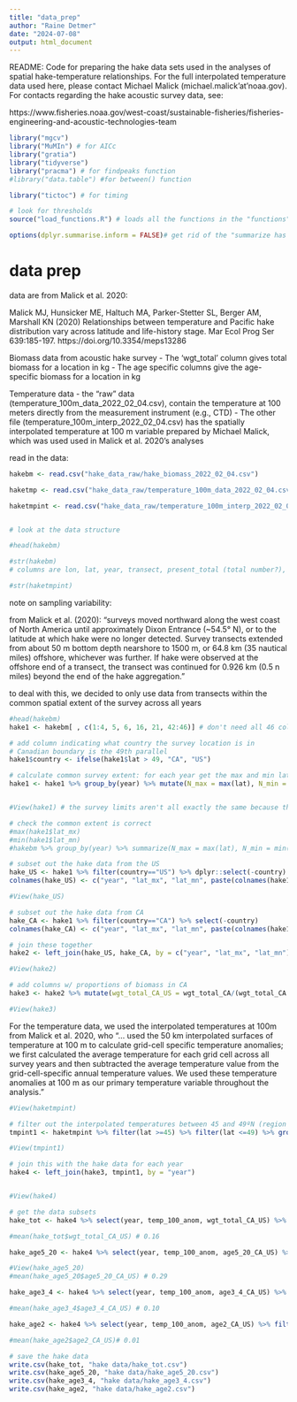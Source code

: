 ```yaml
---
title: "data_prep"
author: "Raine Detmer"
date: "2024-07-08"
output: html_document
---
```


README: Code for preparing the hake data sets used in the analyses of spatial hake-temperature relationships. For the full interpolated temperature data used here, please contact Michael Malick (michael.malick'at'noaa.gov). For contacts regarding the hake acoustic survey data, see:

https://www.fisheries.noaa.gov/west-coast/sustainable-fisheries/fisheries-engineering-and-acoustic-technologies-team 

```r
library("mgcv")
library("MuMIn") # for AICc
library("gratia")
library("tidyverse")
library("pracma") # for findpeaks function
#library("data.table") #for between() function

library("tictoc") # for timing

# look for thresholds
source("load_functions.R") # loads all the functions in the "functions" folder

options(dplyr.summarise.inform = FALSE)# get rid of the "summarize has grouped output by..." warnings

```


# data prep

data are from Malick et al. 2020:

Malick MJ, Hunsicker ME, Haltuch MA, Parker-Stetter SL, Berger AM, Marshall KN (2020) Relationships between temperature and Pacific hake distribution vary across latitude and life-history stage. Mar Ecol Prog Ser 639:185-197. https://doi.org/10.3354/meps13286 

Biomass data from acoustic hake survey
- The 'wgt_total' column gives total biomass for a location in kg
- The age specific columns give the age-specific biomass for a location in kg

Temperature data
- the "raw" data (temperature_100m_data_2022_02_04.csv), contain the temperature at 100 meters directly from the measurement instrument (e.g., CTD)
- The other file (temperature_100m_interp_2022_02_04.csv) has the spatially interpolated temperature at 100 m variable prepared by Michael Malick, which was used used in Malick et al. 2020's analyses


read in the data: 

```r

hakebm <- read.csv("hake_data_raw/hake_biomass_2022_02_04.csv")

haketmp <- read.csv("hake_data_raw/temperature_100m_data_2022_02_04.csv")

haketmpint <- read.csv("hake_data_raw/temperature_100m_interp_2022_02_04.csv")


# look at the data structure

#head(hakebm)

#str(hakebm)
# columns are lon, lat, year, transect, present_total (total number?), wgt_total (total biomass), are columns for age 2 through age 20, also columns for groups age 3-4 and age 5-20 

#str(haketmpint)


```


note on sampling variability:

from Malick et al. (2020): "surveys moved northward along the west coast of North America until approximately Dixon Entrance (~54.5° N), or to the latitude at which hake were no longer detected. Survey transects extended from about 50 m bottom depth nearshore to 1500 m, or 64.8 km (35 nautical miles) offshore, whichever was further. If hake were observed at the offshore end of a transect, the transect was continued for 0.926 km (0.5 n miles) beyond the end of the hake aggregation."

to deal with this, we decided to only use data from transects within the common spatial extent of the survey across all years

```r

#head(hakebm)
hake1 <- hakebm[ , c(1:4, 5, 6, 16, 21, 42:46)] # don't need all 46 columns

# add column indicating what country the survey location is in
# Canadian boundary is the 49th parallel
hake1$country <- ifelse(hake1$lat > 49, "CA", "US")

# calculate common survey extent: for each year get the max and min latitude of the survey, then get the lowest max latitude and the highest min latitude across all years and use these as the boundaries of the common survey extent. Then filter all survey locations within this common region. Then for each year, get the total biomass of all hake, age2, ages 3-4, and ages 5-20 in each country
hake1 <- hake1 %>% group_by(year) %>% mutate(N_max = max(lat), N_min = min(lat)) %>% ungroup() %>% mutate(up_ext = min(N_max), low_ext = max(N_min)) %>% filter(lat <= up_ext) %>% filter(lat >= low_ext) %>% group_by(year) %>% mutate(lat_mx = max(lat), lat_mn = min(lat)) %>% ungroup() %>% group_by(year, country, lat_mx, lat_mn) %>% summarise(wgt_total = sum(wgt_total), age2 = sum(age2), age3_4 = sum(age3_4), age5_20 = sum(age5_20), samp_pts = n(), trans = length(unique(transect))) %>% ungroup()


#View(hake1) # the survey limits aren't all exactly the same because the transects weren't in the exact same locations each year? I.e., the highest lat in a given year is going to be the lat that was closest to the lowest max lat across all years without going above that max

# check the common extent is correct
#max(hake1$lat_mx)
#min(hake1$lat_mn)
#hakebm %>% group_by(year) %>% summarize(N_max = max(lat), N_min = min(lat)) %>% summarize(up_ext = min(N_max), low_ext = max(N_min))

# subset out the hake data from the US
hake_US <- hake1 %>% filter(country=="US") %>% dplyr::select(-country)
colnames(hake_US) <- c("year", "lat_mx", "lat_mn", paste(colnames(hake1[, 5:10]), rep("US", 6), sep = "_"))

#View(hake_US)

# subset out the hake data from CA
hake_CA <- hake1 %>% filter(country=="CA") %>% select(-country)
colnames(hake_CA) <- c("year", "lat_mx", "lat_mn", paste(colnames(hake1[, 5:10]), rep("CA", 6), sep = "_"))

# join these together
hake2 <- left_join(hake_US, hake_CA, by = c("year", "lat_mx", "lat_mn")) 

#View(hake2)

# add columns w/ proportions of biomass in CA
hake3 <- hake2 %>% mutate(wgt_total_CA_US = wgt_total_CA/(wgt_total_CA + wgt_total_US), age2_CA_US = age2_CA/(age2_CA + age2_US), age3_4_CA_US = age3_4_CA/(age3_4_CA + age3_4_US), age5_20_CA_US = age5_20_CA/(age5_20_CA + age5_20_US)) #, samp_CA_US = samp_eff_CA/(samp_eff_CA + samp_eff_US), trans_CA_US = trans_CA/(trans_CA + trans_US)

#View(hake3)

```


For the temperature data, we used the interpolated temperatures at 100m from Malick et al. 2020, who
"... used the 50 km interpolated surfaces of temperature at 100 m to calculate grid-cell specific temperature anomalies; we first calculated the average temperature for each grid cell across all survey years and then subtracted the average temperature value from the grid-cell-specific annual temperature values. We used these temperature anomalies at 100 m as our primary temperature variable throughout the analysis."


```r

#View(haketmpint)

# filter out the interpolated temperatures between 45 and 49ºN (region over which Malick et al. 2020 found a negative relationship between temperature and adult hake biomass), then get the average temperature and temperature anomaly in this region each year
tmpint1 <- haketmpint %>% filter(lat >=45) %>% filter(lat <=49) %>% group_by(year) %>% summarize(temp_100 = mean(temp_100), temp_100_anom = mean(temp_100_anom))

#View(tmpint1)

# join this with the hake data for each year
hake4 <- left_join(hake3, tmpint1, by = "year")


#View(hake4)

```



```r

# get the data subsets
hake_tot <- hake4 %>% select(year, temp_100_anom, wgt_total_CA_US) %>% filter(is.na(temp_100_anom*wgt_total_CA_US)==F) %>% mutate(temp_100_anom_z = zfun(temp_100_anom), wgt_total_CA_US_z = zfun(wgt_total_CA_US))

#mean(hake_tot$wgt_total_CA_US) # 0.16

hake_age5_20 <- hake4 %>% select(year, temp_100_anom, age5_20_CA_US) %>% filter(is.na(temp_100_anom*age5_20_CA_US)==F) %>% mutate(temp_100_anom_z = zfun(temp_100_anom), age5_20_CA_US_z = zfun(age5_20_CA_US))

#View(hake_age5_20)
#mean(hake_age5_20$age5_20_CA_US) # 0.29

hake_age3_4 <- hake4 %>% select(year, temp_100_anom, age3_4_CA_US) %>% filter(is.na(temp_100_anom*age3_4_CA_US)==F) %>% mutate(temp_100_anom_z = zfun(temp_100_anom), age3_4_CA_US_z = zfun(age3_4_CA_US))

#mean(hake_age3_4$age3_4_CA_US) # 0.10

hake_age2 <- hake4 %>% select(year, temp_100_anom, age2_CA_US) %>% filter(is.na(temp_100_anom*age2_CA_US)==F) %>% mutate(temp_100_anom_z = zfun(temp_100_anom), age2_CA_US_z = zfun(age2_CA_US))

#mean(hake_age2$age2_CA_US)# 0.01

```


```r
# save the hake data
write.csv(hake_tot, "hake data/hake_tot.csv")
write.csv(hake_age5_20, "hake data/hake_age5_20.csv")
write.csv(hake_age3_4, "hake data/hake_age3_4.csv")
write.csv(hake_age2, "hake data/hake_age2.csv")

```

